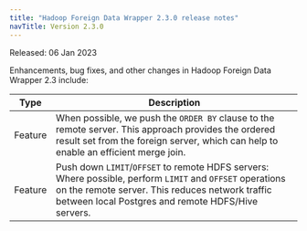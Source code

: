 ```yaml
---
title: "Hadoop Foreign Data Wrapper 2.3.0 release notes"
navTitle: Version 2.3.0
---
```


Released: 06 Jan 2023

Enhancements, bug fixes, and other changes in Hadoop Foreign Data Wrapper 2.3 include:

| Type        | Description                                                                                                                                                                                                                             |
| ----------- |---------------------------------------------------------------------------------------------------------------------------------------------------------------------------------------------------------------------------------------- |
| Feature     | When possible, we push the `ORDER BY` clause to the remote server. This approach provides the ordered result set from the foreign server, which can help to enable an efficient merge join.     |
| Feature     | Push down `LIMIT`/`OFFSET` to remote HDFS servers: Where possible, perform `LIMIT` and `OFFSET` operations on the remote server. This reduces network traffic between local Postgres and remote HDFS/Hive servers.                      |



